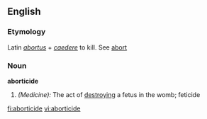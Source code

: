 ==English==

===Etymology===
Latin ''[[abortus]]'' + ''[[caedere]]'' to kill. See [[abort]]
===Noun===
'''aborticide'''

#''(Medicine):'' The act of [[destroying]] a fetus in the womb; feticide

[[fi:aborticide]]
[[vi:aborticide]]